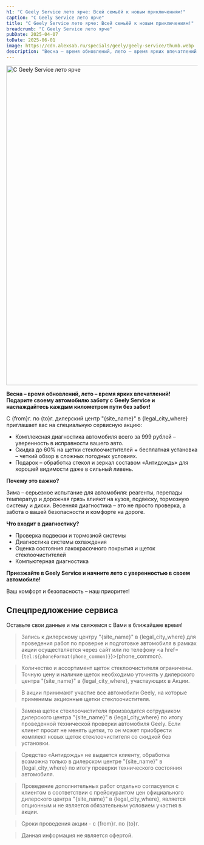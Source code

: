 ```yaml
---
h1: "C Geely Service лето ярче: Всей семьёй к новым приключениям!"
caption: "C Geely Service лето ярче"
title: "C Geely Service лето ярче: Всей семьёй к новым приключениям!"
breadcrumb: "C Geely Service лето ярче"
pubDate: 2025-04-07
toDate: 2025-06-01
image: https://cdn.alexsab.ru/specials/geely/geely-service/thumb.webp
description: "Весна – время обновлений, лето – время ярких впечатлений! Подарите своему автомобилю заботу с Geely Service и наслаждайтесь каждым километром пути без забот!"
---
```




<picture>
    <source media="(min-width: 1024px)" srcset="https://cdn.alexsab.ru/specials/geely/geely-service/desktop-1500x844.webp" />
    <source media="(min-width: 640px)" srcset="https://cdn.alexsab.ru/specials/geely/geely-service/tablet-960x540.webp" />
    <img src="https://cdn.alexsab.ru/specials/geely/geely-service/mobile-640x640.webp" width="1496" height="842" class="w-full mb-10" alt="C Geely Service лето ярче" />
</picture>

**Весна – время обновлений, лето – время ярких впечатлений! Подарите своему автомобилю заботу с Geely Service и наслаждайтесь каждым километром пути без забот!**

С {from}г. по {to}г. дилерский центр "{site_name}" в {legal_city_where} приглашает вас на специальную сервисную акцию:

- Комплексная диагностика автомобиля всего за 999 рублей – уверенность в исправности вашего авто.
- Скидка до 60% на щетки стеклоочистителей + бесплатная установка – четкий обзор в сложных погодных условиях.
- Подарок – обработка стекол и зеркал составом «Антидождь» для хорошей видимости даже в сильный ливень.

**Почему это важно?**

Зима – серьезное испытание для автомобиля: реагенты, перепады температур и дорожная грязь влияют на кузов, подвеску, тормозную систему и диски. Весенняя диагностика – это не просто проверка, а забота о вашей безопасности и комфорте на дороге.

**Что входит в диагностику?**

- Проверка подвески и тормозной системы
- Диагностика системы охлаждения
- Оценка состояния лакокрасочного покрытия и щеток стеклоочистителей
- Компьютерная диагностика

**Приезжайте в Geely Service и начните лето с уверенностью в своем автомобиле!**

Ваш комфорт и безопасность – наш приоритет!

<Timer 
    endtime="2025-06-01T23:59:59+04:00"
    class="!py-10"
/>

<div class="mt-10 mb-20">
    <h2 class="text-center">Спецпредложение сервиса</h2>
    <p class="text-center">Оставьте свои данные и мы свяжемся с Вами в ближайшее время!</p>
    <FeedbackForm 
        title="" 
        dataFormName="Форма обратной связи. C Geely Service лето ярче" 
    />
</div>

> Запись к дилерскому центру "{site_name}" в {legal_city_where} для проведения работ по проверке и подготовке автомобиля в рамках акции осуществляется через сайт или по телефону <a href={`tel:${phoneFormat(phone_common)}`}>{phone_common}</a>.

> Количество и ассортимент щеток стеклоочистителя ограничены. Точную цену и наличие щеток необходимо уточнять у дилерского центра "{site_name}" в {legal_city_where}, участвующих в Акции.

> В акции принимают участие все автомобили Geely, на которые применимы акционные щетки стеклоочистителя.

> Замена щеток cтеклоочистителя производится сотрудником дилерского центра "{site_name}" в {legal_city_where} по итогу проведенной технической проверки автомобиля Geely. Если клиент просит не менять щетки, то он может приобрести комплект новых щеток стеклоочистителя со скидкой без установки.

> Средство «Антидождь» не выдается клиенту, обработка возможна только в дилерском центре "{site_name}" в {legal_city_where} по итогу проверки технического состояния автомобиля.

> Проведение дополнительных работ отдельно согласуется с клиентом в соответствии с прейскурантом цен официального дилерского центра "{site_name}" в {legal_city_where}, является опционным и не является обязательным условием участия в акции.

> Сроки проведения акции - с {from}г. по {to}г.

> Данная информация не является офертой.
